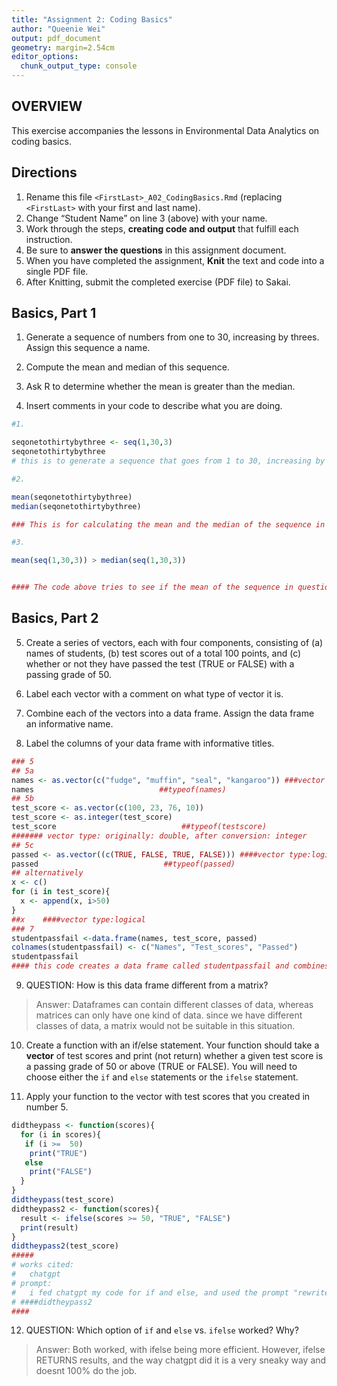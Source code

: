 ```yaml
---
title: "Assignment 2: Coding Basics"
author: "Queenie Wei"
output: pdf_document
geometry: margin=2.54cm
editor_options: 
  chunk_output_type: console
---
```


## OVERVIEW

This exercise accompanies the lessons in Environmental Data Analytics on coding basics. 

## Directions

1.  Rename this file `<FirstLast>_A02_CodingBasics.Rmd` (replacing `<FirstLast>` with your first and last name).
2.  Change "Student Name" on line 3 (above) with your name.
3.  Work through the steps, **creating code and output** that fulfill each instruction.
4.  Be sure to **answer the questions** in this assignment document.
5.  When you have completed the assignment, **Knit** the text and code into a single PDF file.
6.  After Knitting, submit the completed exercise (PDF file) to Sakai.

## Basics, Part 1

1.  Generate a sequence of numbers from one to 30, increasing by threes. Assign this sequence a name.

2.  Compute the mean and median of this sequence.

3.  Ask R to determine whether the mean is greater than the median.

4.  Insert comments in your code to describe what you are doing.

```r
#1. 

seqonetothirtybythree <- seq(1,30,3)
seqonetothirtybythree
# this is to generate a sequence that goes from 1 to 30, increasing by 3s.

#2. 

mean(seqonetothirtybythree)
median(seqonetothirtybythree)

### This is for calculating the mean and the median of the sequence in question 1

#3. 

mean(seq(1,30,3)) > median(seq(1,30,3))


#### The code above tries to see if the mean of the sequence in question 1 is larger than the median of the sequence.


```

## Basics, Part 2

5.  Create a series of vectors, each with four components, consisting of (a) names of students, (b) test scores out of a total 100 points, and (c) whether or not they have passed the test (TRUE or FALSE) with a passing grade of 50.

6.  Label each vector with a comment on what type of vector it is.

7.  Combine each of the vectors into a data frame. Assign the data frame an informative name.

8.  Label the columns of your data frame with informative titles.

```r
### 5
## 5a
names <- as.vector(c("fudge", "muffin", "seal", "kangaroo")) ###vector type: char
names                            ##typeof(names)
## 5b
test_score <- as.vector(c(100, 23, 76, 10))  
test_score <- as.integer(test_score)
test_score                            ##typeof(testscore)
####### vector type: originally: double, after conversion: integer
## 5c
passed <- as.vector((c(TRUE, FALSE, TRUE, FALSE))) ####vector type:logical
passed                            ##typeof(passed)  
## alternatively
x <- c()
for (i in test_score){
  x <- append(x, i>50)
}
##x    ####vector type:logical
### 7
studentpassfail <-data.frame(names, test_score, passed)
colnames(studentpassfail) <- c("Names", "Test_scores", "Passed")
studentpassfail
#### this code creates a data frame called studentpassfail and combines the three vectors from above into a dataframe

```

9.  QUESTION: How is this data frame different from a matrix?

> Answer: Dataframes can contain different classes of data, whereas matrices can only have one kind of data. since we have different classes of data, a matrix would not be suitable in this situation.

10. Create a function with an if/else statement. Your function should take a **vector** of test scores and print (not return) whether a given test score is a passing grade of 50 or above (TRUE or FALSE). You will need to choose either the `if` and `else` statements or the `ifelse` statement. 

11. Apply your function to the vector with test scores that you created in number 5.

```r

didtheypass <- function(scores){
  for (i in scores){
   if (i >=  50)
    print("TRUE")
   else
    print("FALSE")
  }
}
didtheypass(test_score)
didtheypass2 <- function(scores){
  result <- ifelse(scores >= 50, "TRUE", "FALSE")
  print(result)
}
didtheypass2(test_score)
#####
# works cited:
#   chatgpt
# prompt:
#   i fed chatgpt my code for if and else, and used the prompt "rewrite it with ifelse() so that when scores are equal or over fifty, "TRUE" is printed, otherwise, "FALSE" is printed"
# ####didtheypass2
####
```

12. QUESTION: Which option of `if` and `else` vs. `ifelse` worked? Why?

> Answer: Both worked, with ifelse being more efficient. However, ifelse RETURNS results, and the way chatgpt did it is a very sneaky way and doesnt 100% do the job.
